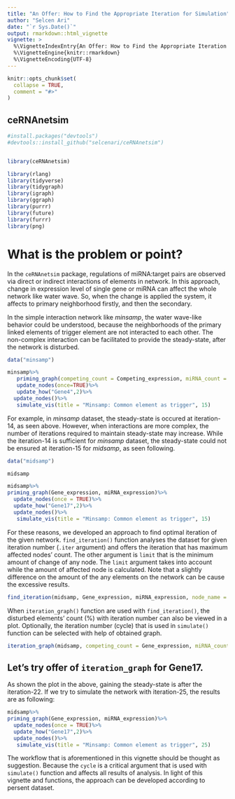 ```yaml
---
title: "An Offer: How to Find the Appropriate Iteration for Simulation"
author: "Selcen Ari"
date: "`r Sys.Date()`"
output: rmarkdown::html_vignette
vignette: >
  %\VignetteIndexEntry{An Offer: How to Find the Appropriate Iteration for Simulation}
  %\VignetteEngine{knitr::rmarkdown}
  %\VignetteEncoding{UTF-8}
---
```


```r
knitr::opts_chunk$set(
  collapse = TRUE,
  comment = "#>"
)
```

## ceRNAnetsim

```r
#install.packages("devtools")
#devtools::install_github("selcenari/ceRNAnetsim")


library(ceRNAnetsim)
```

```r
library(rlang)
library(tidyverse)
library(tidygraph)
library(igraph)
library(ggraph)
library(purrr)
library(future)
library(furrr)
library(png)
```


# What is the problem or point?

In the `ceRNAnetsim` package, regulations of miRNA:target pairs are observed via direct or indirect interactions of elements in network. In this approach, change in expression level of single gene or miRNA can affect the whole network like water wave. So, when the change is applied the system, it affects to primary neighborhood firstly, and then the secondary. 

In the simple interaction network like *minsamp*, the water wave-like behavior could be understood, because the neighborhoods of the primary linked elements of trigger element are not interacted to each other. The non-complex interaction can be facilitated to provide the steady-state, after the network is disturbed.

```r
data("minsamp")

minsamp%>%
   priming_graph(competing_count = Competing_expression, miRNA_count = miRNA_expression)%>%
   update_nodes(once=TRUE)%>%
   update_how("Gene4",2)%>%
  update_nodes()%>%
   simulate_vis(title = "Minsamp: Common element as trigger", 15)

```

For example, in *minsamp* dataset, the steady-state is occured at iteration-14, as seen above. However, when interactions are more complex, the number of iterations required to maintain steady-state may increase. While the iteration-14 is sufficient for *minsamp* dataset, the steady-state could not be ensured at iteration-15 for *midsamp*, as seen following.


```r
data("midsamp")

midsamp

midsamp%>%
priming_graph(Gene_expression, miRNA_expression)%>%
  update_nodes(once = TRUE)%>%
  update_how("Gene17",2)%>%
  update_nodes()%>%
   simulate_vis(title = "Minsamp: Common element as trigger", 15)
```

For these reasons, we developed an approach to  find optimal iteration of the given network. `find_iteration()` function analyses the dataset for given iteration number (`.iter` argument) and offers the iteration that has maximum affected nodes' count. The other argument is `limit` that is the minimum amount of change of any node. The `limit` argument takes into account while the amount of affected node is calculated. Note that a slightly difference on the amount of the any elements on the network can be cause the excessive results.

```r
find_iteration(midsamp, Gene_expression, miRNA_expression, node_name = "Gene2", .iter= 50, how = 2, limit=0)
```

When `iteration_graph()` function are used with `find_iteration()`, the disturbed elements' count (%) with iteration number can also be viewed in a plot. Optionally, the iteration number (cycle) that is used in `simulate()` function can be selected with help of obtained graph.

```r
iteration_graph(midsamp, competing_count = Gene_expression, miRNA_count = miRNA_expression, node_name = "Gene17", .iter= 50, how = 2, limit=0 )
```

## Let's try offer of `iteration_graph` for Gene17.

As shown the plot in the above, gaining the steady-state is after the iteration-22. If we try to simulate the network with iteration-25, the results are as following:

```r
midsamp%>%
priming_graph(Gene_expression, miRNA_expression)%>%
  update_nodes(once = TRUE)%>%
  update_how("Gene17",2)%>%
  update_nodes()%>%
   simulate_vis(title = "Minsamp: Common element as trigger", 25)
```

The workflow that is aforementioned in this vignette should be thought as suggestion. Because the `cycle` is a critical argument that is used with `simulate()` function and affects all results of analysis. In light of this vignette and functions, the approach can be developed according to persent dataset.

